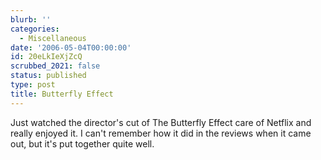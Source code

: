 ```yaml
---
blurb: ''
categories:
  - Miscellaneous
date: '2006-05-04T00:00:00'
id: 20eLkIeXjZcQ
scrubbed_2021: false
status: published
type: post
title: Butterfly Effect
---
```


Just watched the director's cut of The Butterfly Effect care of
Netflix and really enjoyed it. I can't remember how it did in the
reviews when it came out, but it's put together quite well.
